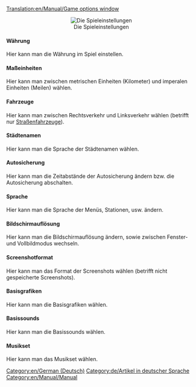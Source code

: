 [[Translation:en/Manual/Game options window]]
{{de/Manual/Inhaltsverzeichnis}}
<center>[[File:de/Manual/Spieleinstellungen.jpeg|center|frame|Die Spieleinstellungen]]</center>

====Währung====

Hier kann man die Währung im Spiel einstellen.

====Maßeinheiten====

Hier kann man zwischen metrischen Einheiten (Kilometer) und imperalen Einheiten (Meilen) wählen.

====Fahrzeuge====

Hier kann man zwischen Rechtsverkehr und Linksverkehr wählen (betrifft nur [[de/Manual/Straßenfahrzeuge|Straßenfahrzeuge]]).

====Städtenamen====

Hier kann man die Sprache der Städtenamen wählen.

====Autosicherung====

Hier kann man die Zeitabstände der Autosicherung ändern bzw. die Autosicherung abschalten.

====Sprache====

Hier kann man die Sprache der Menüs, Stationen, usw. ändern.

====Bildschirmauflösung====

Hier kann man die Bildschirmauflösung ändern, sowie zwischen Fenster- und Vollbildmodus wechseln.

====Screenshotformat====

Hier kann man das Format der Screenshots wählen (betrifft nicht gespeicherte Screenshots).

====Basisgrafiken====

Hier kann man die Basisgrafiken wählen.

====Basissounds====

Hier kann man die Basissounds wählen.

====Musikset====

Hier kann man das Musikset wählen.

[[Category:en/German (Deutsch)]][[Category:de/Artikel in deutscher Sprache]][[Category:en/Manual/Manual]]
